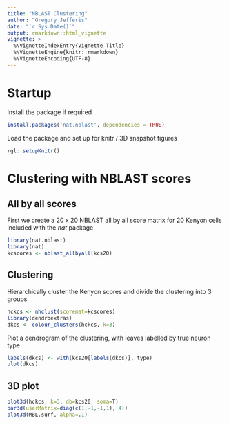 ```yaml
---
title: "NBLAST Clustering"
author: "Gregory Jefferis"
date: "`r Sys.Date()`"
output: rmarkdown::html_vignette
vignette: >
  %\VignetteIndexEntry{Vignette Title}
  %\VignetteEngine{knitr::rmarkdown}
  %\VignetteEncoding{UTF-8}
---
```


# Startup
Install the package if required
```r
install.packages('nat.nblast', dependencies = TRUE)
```

Load the package and set up for knitr / 3D snapshot figures
```r
rgl::setupKnitr()
```



# Clustering with NBLAST scores
## All by all scores
First we create a 20 x 20 NBLAST all by all score matrix for 20 Kenyon cells included 
with the *nat* package

```r
library(nat.nblast)
library(nat)
kcscores <- nblast_allbyall(kcs20)
```

## Clustering

Hierarchically cluster the Kenyon scores and divide the clustering into 3 groups
```r
hckcs <- nhclust(scoremat=kcscores)
library(dendroextras)
dkcs <- colour_clusters(hckcs, k=3)
```

Plot a dendrogram of the clustering, with leaves labelled by true neuron type

```r
labels(dkcs) <- with(kcs20[labels(dkcs)], type)
plot(dkcs)
```

## 3D plot
```r
plot3d(hckcs, k=3, db=kcs20, soma=T)
par3d(userMatrix=diag(c(1,-1,-1,1), 4))
plot3d(MBL.surf, alpha=.1)
```

